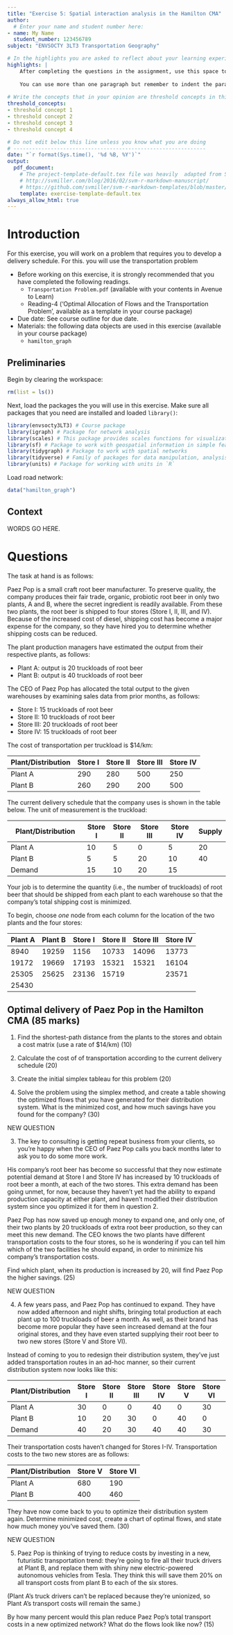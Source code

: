 ```yaml
---
title: "Exercise 5: Spatial interaction analysis in the Hamilton CMA"
author:
  # Enter your name and student number here:
- name: My Name
  student_number: 123456789
subject: "ENVSOCTY 3LT3 Transportation Geography"

# In the highlights you are asked to reflect about your learning experience while working on this exercise. This section is worth 10 marks.
highlights: |
    After completing the questions in the assignment, use this space to briefly write your thoughts about your learning experience. What did you learn working on this assignment? How were you challenged? Or was it easy?
    
    You can use more than one paragraph but remember to indent the paragraphs. This summary does not need to be very long, try to write it in about 200 words.
    
# Write the concepts that in your opinion are threshold concepts in this exercise. A threshold concept is a key idea that once you grasp it, it changes your understanding of a topic, phenomenon, subject, method, etc. Write between three and five threshold concepts that apply to your learning experience working on this exercise. This section is worth 5 marks.
threshold_concepts: 
- threshold concept 1
- threshold concept 2 
- threshold concept 3
- threshold concept 4

# Do not edit below this line unless you know what you are doing
# --------------------------------------------------------------
date: "`r format(Sys.time(), '%d %B, %Y')`"
output:
  pdf_document:
    # The project-template-default.tex file was heavily  adapted from Steven V. Miller's template for academic manuscripts. See:
    # http://svmiller.com/blog/2016/02/svm-r-markdown-manuscript/
    # https://github.com/svmiller/svm-r-markdown-templates/blob/master/svm-latex-ms.tex
    template: exercise-template-default.tex
always_allow_html: true
---
```


# Introduction

For this exercise, you will work on a problem that requires you to develop a delivery schedule. For this. you will use the transportation problem

<!--In this exercise, you will work on a spatial interaction model that combines the skills that you developed in Reading 4, and those you practiced previously in terms of visualizing geo-spatial information and estimating regression models. The objective of the exercise will be to compare the potential of different neighborhoods in the City of Hamilton to support mobility by walking. You will work with network data and will see how different network configurations, along with the distribution of opportunities in the landscape, can facilitate or hinder mobility, and increase or decrease accessibility. You will be asked to think about the different configurations, how they came to be, and what is their potential legacy in terms of future mobility and accessibility.
-->

* Before working on this exercise, it is strongly recommended that you have completed the following readings.
    + `Transportation Problem.pdf` (available with your contents in Avenue to Learn)
    + Reading-4 ('Optimal Allocation of Flows and the Transportation Problem', available as a template in your course package)
* Due date:	See course outline for due date.
* Materials: the following data objects are used in this exercise (available in your course package)
    + `hamilton_graph`

## Preliminaries

Begin by clearing the workspace:  
```r
rm(list = ls())
```

Next, load the packages the you will use in this exercise. Make sure all packages that you need are installed and loaded `library()`:
```r
library(envsocty3LT3) # Course package
library(igraph) # Package for network analysis
library(scales) # This package provides scales functions for visualization 
library(sf) # Package to work with geospatial information in simple features format
library(tidygraph) # Package to work with spatial networks
library(tidyverse) # Family of packages for data manipulation, analysis, and visualization
library(units) # Package for working with units in `R`
```

Load road network:
```r
data("hamilton_graph")
```

## Context

WORDS GO HERE.

# Questions

The task at hand is as follows:

Paez Pop is a small craft root beer manufacturer. To preserve quality, the company produces their fair trade, organic, probiotic root beer in only two plants, A and B, where the secret ingredient is readily available. From these two plants, the root beer is shipped to four stores (Store I, II, III, and IV). Because of the increased cost of diesel, shipping cost has become a major expense for the company, so they have hired you to determine whether shipping costs can be reduced. 

The plant production managers have estimated the output from their respective plants, as follows:

* Plant A: output is 20 truckloads of root beer
* Plant B: output is 40 truckloads of root beer

The CEO of Paez Pop has allocated the total output to the given warehouses by examining sales data from prior months, as follows:

* Store I: 15 truckloads of root beer
* Store II: 10 truckloads of root beer
* Store III: 20 truckloads of root beer
* Store IV: 15 truckloads of root beer

The cost of transportation per truckload is $14/km:

Plant/Distribution  | Store I | Store II  | Store III  | Store IV
------------------- | ------- | ------    | --------   | --------
Plant A             | 290     | 280       | 500        | 250  
Plant B             | 260     | 290       | 200        | 500

The current delivery schedule that the company uses is shown in the table below. The unit of measurement is the truckload:

Plant/Distribution  | Store I | Store II  | Store III  | Store IV  | Supply
------------------- | ------- | ------    | --------   | --------  | ------
Plant A             | 10      | 5         | 0          |  5        | 20
Plant B             |  5      | 5         | 20         | 10        | 40
Demand              | 15      | 10        | 20         | 15

Your job is to determine the quantity (i.e., the number of truckloads) of root beer that should be shipped from each plant to each warehouse so that the company's total shipping cost is minimized.

To begin, choose _one_ node from each column for the location of the two plants and the four stores:
            
Plant A | Plant B | Store I | Store II | Store III | Store IV
--------|---------|---------|----------|-----------|----------
  8940  |  19259  |   1156  |   10733  |   14096   |   13773  
 19172  |  19669  |  17193  |   15321  |   15321   |   16104
 25305  |  25625  |  23136  |   15719  |           |   23571
 25430  |         |         |          |           |

## Optimal delivery of Paez Pop in the Hamilton CMA (85 marks)

1. Find the shortest-path distance from the plants to the stores and obtain a cost matrix (use a rate of $14/km) (10)

2. Calculate the cost of of transportation according to the current delivery schedule (20)

3. Create the initial simplex tableau for this problem (20)

4. Solve the problem using the simplex method, and create a table showing the optimized flows that you have generated for their distribution system. What is the minimized cost, and how much savings have you found for the company? (30)

NEW QUESTION

3. The key to consulting is getting repeat business from your clients, so you're happy when the CEO of Paez Pop calls you back months later to ask you to do some more work.

His company's root beer has become so successful that they now estimate potential demand at Store I and Store IV has increased by 10 truckloads of root beer a month, at each of the two stores. This extra demand has been going unmet, for now, because they haven't yet had the ability to expand production capacity at either plant, and haven't modified their distribution system since you optimized it for them in question 2.

Paez Pop has now saved up enough money to expand one, and only one, of their two plants by 20 truckloads of extra root beer production, so they can meet this new demand. The CEO knows the two plants have different transportation costs to the four stores, so he is wondering if you can tell him which of the two facilities he should expand, in order to minimize his company's transportation costs.

Find which plant, when its production is increased by 20, will find Paez Pop the higher savings. (25)

NEW QUESTION

4. A few years pass, and Paez Pop has continued to expand. They have now added afternoon and night shifts, bringing total production at each plant up to 100 truckloads of beer a month. As well, as their brand has become more popular they have seen increased demand at the four original stores, and they have even started supplying their root beer to two new stores (Store V and Store VI). 

Instead of coming to you to redesign their distribution system, they've just added transportation routes in an ad-hoc manner, so their current distribution system now looks like this:

Plant/Distribution  | Store I | Store II  | Store III  | Store IV  | Store V | Store VI | Supply
------------------- | ------- | ------    | --------   | --------  | ------  | -------- | ------
Plant A             | 30      | 0         | 0          | 40        | 0       | 30       |  100
Plant B             | 10      | 20        | 30         | 0         | 40      | 0        |  100
Demand              | 40      | 20        | 30         | 40        | 40      | 30       | 

Their transportation costs haven't changed for Stores I-IV. Transportation costs to the two new stores are as follows:

Plant/Distribution  | Store V | Store VI  
------------------- | ------- | ------   
Plant A             | 680     | 190       
Plant B             | 400     | 460      

They have now come back to you to optimize their distribution system again. Determine minimized cost, create a chart of optimal flows, and state how much money you've saved them. (30)

NEW QUESTION

5. Paez Pop is thinking of trying to reduce costs by investing in a new, futuristic transportation trend: they're going to fire all their truck drivers at Plant B, and replace them with shiny new electric-powered autonomous vehicles from Tesla. They think this will save them 20% on all transport costs from plant B to each of the six stores. 

(Plant A's truck drivers can't be replaced because they're unionized, so Plant A's transport costs will remain the same.)

By how many percent would this plan reduce Paez Pop's total transport costs in a new optimized network? What do the flows look like now? (15)

